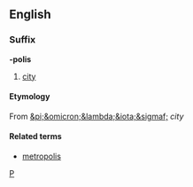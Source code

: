 ==English==
===Suffix===
'''-polis'''
# [[city]]
====Etymology====
From {{Gr.}} [[&pi;&omicron;&lambda;&iota;&sigmaf;]] ''city''
====Related terms====
* [[metropolis]]

[[Category:English suffixes|P]]